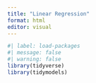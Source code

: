 ```yaml
---
title: "Linear Regression"
format: html
editor: visual
---
```


```r
#| label: load-packages
#| message: false
#| warning: false
library(tidyverse)
library(tidymodels)
```
